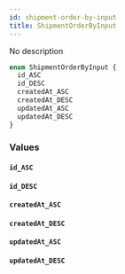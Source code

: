 ```yaml
---
id: shipment-order-by-input
title: ShipmentOrderByInput
---
```


No description

```graphql
enum ShipmentOrderByInput {
  id_ASC
  id_DESC
  createdAt_ASC
  createdAt_DESC
  updatedAt_ASC
  updatedAt_DESC
}
```

### Values

#### `id_ASC`

#### `id_DESC`

#### `createdAt_ASC`

#### `createdAt_DESC`

#### `updatedAt_ASC`

#### `updatedAt_DESC`
